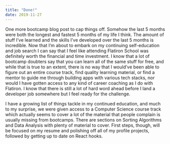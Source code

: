 ```yaml
---
title: "Done!"
date: 2019-11-27
---
```

One more bootcamp blog post to cap things off. Somehow the last 5 months were both the longest and fastest 5 months of my life I think. The amount of stuff I’ve learned and the skills I’ve developed over the last 5 months is incredible. Now that I’m about to embark on my continuing self-education and job search I can say that I feel like attending Flatiron School was definitely worth the financial and time investment. I know that a lot of bootcamp doubters say that you can learn all of the same stuff for free, and while that is true to an extent, there is no way that I would’ve been able to figure out an entire course track, find quality learning material, or find a mentor to guide me through building apps with various tech stacks, nor would I have gotten access to any kind of career coaching as I do with Flatiron. I know that there is still a lot of hard word ahead before I land a developer job somewhere but I feel ready for the challenge.

I have a growing list of things tackle in my continued education, and much to my surprise, we were given access to a Computer Science course track which actually seems to cover a lot of the material that people complain is usually missing from bootcamps. There are sections on Sorting Algorithms and Data Analysis with plenty of material to cover. First steps, though, will be focused on my resume and polishing off all of my profile projects, followed by getting up to date on React hooks.